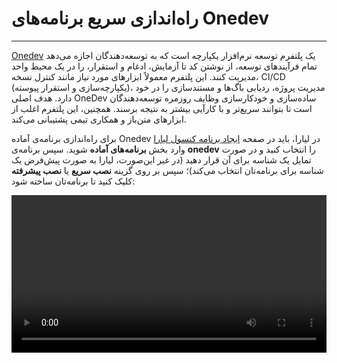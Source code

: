 

<Layout>
<Head>
<title>مستندات راه‌اندازی سریع برنامه‌های Onedev - لیارا</title>
</Head>

# راه‌اندازی سریع برنامه‌های Onedev
<hr className="mb-2" />

<a href="https://onedev.io/" className="text-[#2196f3] ">Onedev</a> یک پلتفرم توسعه نرم‌افزار یکپارچه است که به توسعه‌دهندگان اجازه می‌دهد تمام فرآیندهای توسعه، از نوشتن کد تا آزمایش، ادغام و استقرار، را در یک محیط واحد مدیریت کنند. این پلتفرم معمولاً ابزارهای مورد نیاز مانند کنترل نسخه، CI/CD (یکپارچه‌سازی و استقرار پیوسته)، مدیریت پروژه، ردیابی باگ‌ها و مستندسازی را در خود دارد. هدف اصلی OneDev ساده‌سازی و خودکارسازی وظایف روزمره توسعه‌دهندگان است تا بتوانند سریع‌تر و با کارآیی بیشتر به نتیجه برسند. همچنین، این پلتفرم اغلب از ابزارهای متن‌باز و همکاری تیمی پشتیبانی می‌کند.








<div className="h-4" />

برای راه‌اندازی برنامه‌ی آماده Onedev در لیارا، باید در صفحه <a href="https://console.liara.ir/apps/create" className="text-[#2196f3] ">ایجاد برنامه‌ کنسول لیارا</a> وارد بخش <b>برنامه‌های آماده</b> شوید.
سپس برنامه‌ی <b>onedev</b> 
را انتخاب کنید و در صورت تمایل یک شناسه برای آن قرار دهید (در غیر این‌صورت، لیارا به صورت پیش‌فرض یک شناسه برای برنامه‌تان انتخاب می‌کند)؛ سپس بر روی گزینه **نصب سریع** یا **نصب پیشرفته** کلیک کنید تا برنامه‌تان ساخته شود:
  <div className="h-2" />
  <video
  src="https://files.liara.ir/liara/docs/onedev.mp4"
  controls="controls"
  className="block w-full"
  width="100%"
  />
  <br />

پس از ساخته شدن برنامه، می‌توانید در صفحه <a href="https://console.liara.ir/apps" className="text-[#2196f3] ">پلتفرم</a>، برنامه خود را بررسی کنید. برای نصب دلخواه و انتخاب نسخه مدنظرتان یا انتخاب dockerimage ، باید از گزینه **نصب پیشرفته** یا <a href="/one-click-apps/liara-compose/about/" className="text-[#2196f3]">Liara Compose</a> استفاده کنید. 

<Section id="see-also" title="همچنین بخوانید:" />

<div className='h-2' />
<div className="grid md:grid-cols-1 gap-4">
            {[
      {
        title: "تغییر نسخه‌ی برنامه مستقر شده",
        link: "/one-click-apps/onedev/how-tos/choose-version"
      },
  ].map(item =>
    <Link href={item.link}>
    <Card className="flex cursor-pointer w-full items-center justify-between">
        <div className="flex items-center gap-3">
        <h4>
            {item.title}
        </h4>
        </div>
        <GoArrowLeft className="ml-1" />
    </Card>
    </Link>
            )}
</div>


</Layout>